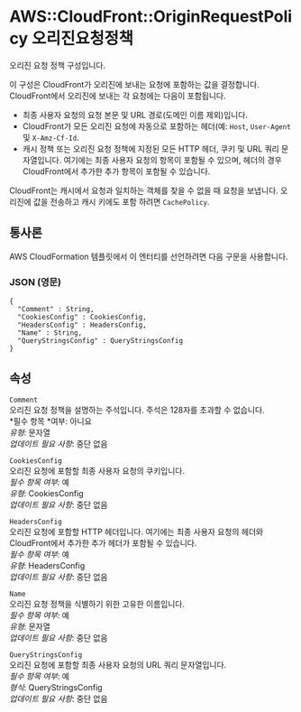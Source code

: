# AWS::CloudFront::OriginRequestPolicy 오리진요청정책

오리진 요청 정책 구성입니다.

이 구성은 CloudFront가 오리진에 보내는 요청에 포함하는 값을 결정합니다. CloudFront에서 오리진에 보내는 각 요청에는 다음이 포함됩니다.

- 최종 사용자 요청의 요청 본문 및 URL 경로(도메인 이름 제외)입니다.
- CloudFront가 모든 오리진 요청에 자동으로 포함하는 헤더(예: `Host`, `User-Agent`및 `X-Amz-Cf-Id`.
- 캐시 정책 또는 오리진 요청 정책에 지정된 모든 HTTP 헤더, 쿠키 및 URL 쿼리 문자열입니다. 여기에는 최종 사용자 요청의 항목이 포함될 수 있으며, 헤더의 경우 CloudFront에서 추가한 추가 항목이 포함될 수 있습니다.

CloudFront는 캐시에서 요청과 일치하는 객체를 찾을 수 없을 때 요청을 보냅니다. 오리진에 값을 전송하고 캐시 키에도 포함 하려면 `CachePolicy`.

## 통사론

AWS CloudFormation 템플릿에서 이 엔터티를 선언하려면 다음 구문을 사용합니다.

### JSON (영문)

```
{
  "Comment" : String,
  "CookiesConfig" : CookiesConfig,
  "HeadersConfig" : HeadersConfig,
  "Name" : String,
  "QueryStringsConfig" : QueryStringsConfig
}
```

## 속성

`Comment`  
오리진 요청 정책을 설명하는 주석입니다. 주석은 128자를 초과할 수 없습니다.  
*필수 항목 *여부: 아니요  
_유형_: 문자열  
_업데이트 필요 사항_: 중단 없음

`CookiesConfig`  
오리진 요청에 포함할 최종 사용자 요청의 쿠키입니다.  
_필수 항목 여부_: 예  
_유형_: CookiesConfig  
_업데이트 필요 사항_: 중단 없음

`HeadersConfig`  
오리진 요청에 포함할 HTTP 헤더입니다. 여기에는 최종 사용자 요청의 헤더와 CloudFront에서 추가한 추가 헤더가 포함될 수 있습니다.  
_필수 항목 여부_: 예  
_유형_: HeadersConfig  
_업데이트 필요 사항_: 중단 없음

`Name`  
오리진 요청 정책을 식별하기 위한 고유한 이름입니다.  
_필수 항목 여부_: 예  
_유형_: 문자열  
_업데이트 필요 사항_: 중단 없음

`QueryStringsConfig`  
오리진 요청에 포함할 최종 사용자 요청의 URL 쿼리 문자열입니다.  
_필수 항목 여부_: 예  
_형식_: QueryStringsConfig  
_업데이트 필요 사항_: 중단 없음
